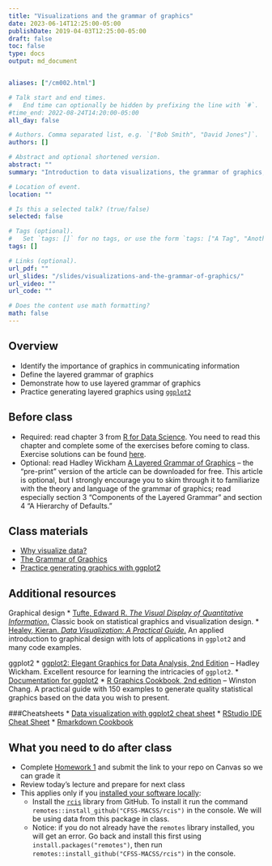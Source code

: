 ```yaml
---
title: "Visualizations and the grammar of graphics"
date: 2023-06-14T12:25:00-05:00
publishDate: 2019-04-03T12:25:00-05:00
draft: false
toc: false
type: docs
output: md_document


aliases: ["/cm002.html"]

# Talk start and end times.
#   End time can optionally be hidden by prefixing the line with `#`.
#time_end: 2022-08-24T14:20:00-05:00
all_day: false

# Authors. Comma separated list, e.g. `["Bob Smith", "David Jones"]`.
authors: []

# Abstract and optional shortened version.
abstract: ""
summary: "Introduction to data visualizations, the grammar of graphics, and ggplot2."

# Location of event.
location: ""

# Is this a selected talk? (true/false)
selected: false

# Tags (optional).
#   Set `tags: []` for no tags, or use the form `tags: ["A Tag", "Another Tag"]` for one or more tags.
tags: []

# Links (optional).
url_pdf: ""
url_slides: "/slides/visualizations-and-the-grammar-of-graphics/"
url_video: ""
url_code: ""

# Does the content use math formatting?
math: false
---
```




## Overview

* Identify the importance of graphics in communicating information
* Define the layered grammar of graphics
* Demonstrate how to use layered grammar of graphics
* Practice generating layered graphics using [`ggplot2`](https://github.com/hadley/ggplot2)

## Before class

* Required: read chapter 3 from [R for Data Science](https://r4ds.had.co.nz/data-visualisation.html). You need to read this chapter and complete some of the exercises before coming to class. Exercise solutions can be found [here](https://jrnold.github.io/r4ds-exercise-solutions/).
* Optional: read Hadley Wickham [A Layered Grammar of Graphics](https://vita.had.co.nz/papers/layered-grammar.html) -- the "pre-print" version of the article can be downloaded for free. This article is optional, but I strongly encourage you to skim through it to familiarize with the theory and language of the grammar of graphics; read especially section 3 "Components of the Layered Grammar" and section 4 "A Hierarchy of Defaults."
    

## Class materials

* [Why visualize data?](/notes/why-visualize-data/)
* [The Grammar of Graphics](/notes/grammar-of-graphics/)
* [Practice generating graphics with ggplot2](/notes/gapminder/)

<!--
Optional:
* [How to build a complicated, layered graphic](/notes/minard/)
* [Exploring Minard's 1812 plot with `ggplot2`](https://github.com/andrewheiss/fancy-minard) - a much fancier (and more complex) version
-->

## Additional resources

Graphical design
* [Tufte, Edward R. *The Visual Display of Quantitative Information*.](https://www.edwardtufte.com/tufte/books_vdqi) Classic book on statistical graphics and visualization design.
* [Healey, Kieran. *Data Visualization: A Practical Guide*.](https://socviz.co/) An applied introduction to graphical design with lots of applications in `ggplot2` and many code examples.

ggplot2
* [ggplot2: Elegant Graphics for Data Analysis, 2nd Edition](https://ggplot2-book.org/) -- Hadley Wickham. Excellent resource for learning the intricacies of `ggplot2`.
* [Documentation for ggplot2](https://ggplot2.tidyverse.org/index.html)
* [R Graphics Cookbook, 2nd edition](https://r-graphics.org/) -- Winston Chang. A practical guide with 150 examples to generate quality statistical graphics based on the data you wish to present.

<!--
* Why do we learn the `ggplot2` graphics library and not the base [`graphics`](https://cran.r-project.org/web/views/Graphics.html) system? David Robinson explains it well in [Don't teach built-in plotting to beginners (teach ggplot2)](http://varianceexplained.org/r/teach_ggplot2_to_beginners/), and follows up with a longer defense of `ggplot2` in [Why I use ggplot2](http://varianceexplained.org/r/why-I-use-ggplot2/)
-->

###Cheatsheets
* [Data visualization with ggplot2 cheat sheet](https://raw.githubusercontent.com/rstudio/cheatsheets/main/data-visualization.pdf)
* [RStudio IDE Cheat Sheet](https://raw.githubusercontent.com/rstudio/cheatsheets/main/rstudio-ide.pdf)
* [Rmarkdown Cookbook](https://bookdown.org/yihui/rmarkdown-cookbook/)


## What you need to do after class

* Complete [Homework 1](/homework/edit-readme/) and submit the link to your repo on Canvas so we can grade it
* Review today's lecture and prepare for next class 
* This applies only if you [installed your software locally](/setup/#option-2---install-the-software-locally): 
    * Install the [`rcis`](https://github.com/CFSS-MACSS/rcis) library from GitHub. To install it run the command `remotes::install_github("CFSS-MACSS/rcis")` in the console. We will be using data from this package in class. 
    * Notice: if you do not already have the `remotes` library installed, you will get an error. Go back and install this first using `install.packages("remotes")`, then run `remotes::install_github("CFSS-MACSS/rcis")` in the console.
